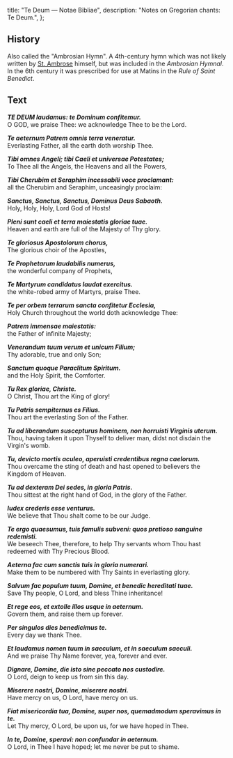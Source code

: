   title: "Te Deum — Notae Bibliae",
  description: "Notes on Gregorian chants: Te Deum.",
};

<Initial text="Te Deum" />

## History

Also called the "Ambrosian Hymn". A 4th-century hymn which was not likely written by [St. Ambrose](/people/saints/latin-fathers/ambrose-of-milan) himself, but was included in the *Ambrosian Hymnal*. In the 6th century it was prescribed for use at Matins in the *Rule of Saint Benedict*.

## Text

***TE DEUM laudamus: te Dominum confitemur.***<br/>
O GOD, we praise Thee: we acknowledge Thee to be the Lord.

***Te aeternum Patrem omnis terra veneratur.***<br/>
Everlasting Father, all the earth doth worship Thee.

***Tibi omnes Angeli; tibi Caeli et universae Potestates;***<br/>
To Thee all the Angels, the Heavens and all the Powers,

***Tibi Cherubim et Seraphim incessabili voce proclamant:***<br/>
all the Cherubim and Seraphim, unceasingly proclaim:

***Sanctus, Sanctus, Sanctus, Dominus Deus Sabaoth.***<br/>
Holy, Holy, Holy, Lord God of Hosts!

***Pleni sunt caeli et terra maiestatis gloriae tuae.***<br/>
Heaven and earth are full of the Majesty of Thy glory.

***Te gloriosus Apostolorum chorus,***<br/>
The glorious choir of the Apostles,

***Te Prophetarum laudabilis numerus,***<br/>
the wonderful company of Prophets,

***Te Martyrum candidatus laudat exercitus.***<br/>
the white-robed army of Martyrs, praise Thee.

***Te per orbem terrarum sancta confitetur Ecclesia,***<br/>
Holy Church throughout the world doth acknowledge Thee:

***Patrem immensae maiestatis:***<br/>
the Father of infinite Majesty;

***Venerandum tuum verum et unicum Filium;***<br/>
Thy adorable, true and only Son;

***Sanctum quoque Paraclitum Spiritum.***<br/>
and the Holy Spirit, the Comforter.

***Tu Rex gloriae, Christe.***<br/>
O Christ, Thou art the King of glory!

***Tu Patris sempiternus es Filius.***<br/>
Thou art the everlasting Son of the Father.

***Tu ad liberandum suscepturus hominem, non horruisti Virginis uterum.***<br/>
Thou, having taken it upon Thyself to deliver man, didst not disdain the Virgin's womb.

***Tu, devicto mortis aculeo, aperuisti credentibus regna caelorum.***<br/>
Thou overcame the sting of death and hast opened to believers the Kingdom of Heaven.

***Tu ad dexteram Dei sedes, in gloria Patris.***<br/>
Thou sittest at the right hand of God, in the glory of the Father.

***Iudex crederis esse venturus.***<br/>
We believe that Thou shalt come to be our Judge.

***Te ergo quaesumus, tuis famulis subveni: quos pretioso sanguine redemisti.***<br/>
We beseech Thee, therefore, to help Thy servants whom Thou hast redeemed with Thy Precious Blood.

***Aeterna fac cum sanctis tuis in gloria numerari.***<br/>
Make them to be numbered with Thy Saints in everlasting glory.

***Salvum fac populum tuum, Domine, et benedic hereditati tuae.***<br/>
Save Thy people, O Lord, and bless Thine inheritance!

***Et rege eos, et extolle illos usque in aeternum.***<br/>
Govern them, and raise them up forever.

***Per singulos dies benedicimus te.***<br/>
Every day we thank Thee.

***Et laudamus nomen tuum in saeculum, et in saeculum saeculi.***<br/>
And we praise Thy Name forever, yea, forever and ever.

***Dignare, Domine, die isto sine peccato nos custodire.***<br/>
O Lord, deign to keep us from sin this day.

***Miserere nostri, Domine, miserere nostri.***<br/>
Have mercy on us, O Lord, have mercy on us.

***Fiat misericordia tua, Domine, super nos, quemadmodum speravimus in te.***<br/>
Let Thy mercy, O Lord, be upon us, for we have hoped in Thee.

***In te, Domine, speravi: non confundar in aeternum.***<br/>
O Lord, in Thee I have hoped; let me never be put to shame.
